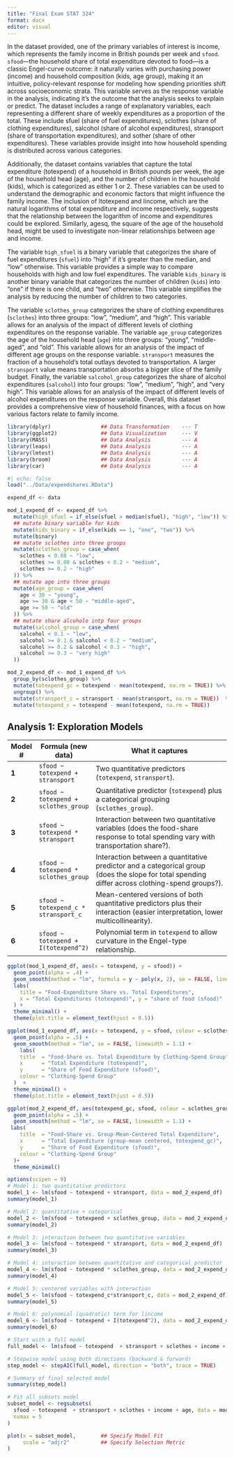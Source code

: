```yaml
---
title: "Final Exam STAT 324"
format: docx
editor: visual
---
```



In the dataset provided, one of the primary variables of interest is income, which represents the family income in British pounds per week and `sfood`. `sfood`—the household share of total expenditure devoted to food—is a classic Engel-curve outcome: it naturally varies with purchasing power (income) and household composition (kids, age group), making it an intuitive, policy-relevant response for modeling how spending priorities shift across socioeconomic strata. This variable serves as the response variable in the analysis, indicating it’s the outcome that the analysis seeks to explain or predict. The dataset includes a range of explanatory variables, each representing a different share of weekly expenditures as a proportion of the total. These include sfuel (share of fuel expenditures), sclothes (share of clothing expenditures), salcohol (share of alcohol expenditures), stransport (share of transportation expenditures), and sother (share of other expenditures). These variables provide insight into how household spending is distributed across various categories.

Additionally, the dataset contains variables that capture the total expenditure (totexpend) of a household in British pounds per week, the age of the household head (age), and the number of children in the household (kids), which is categorized as either 1 or 2. These variables can be used to understand the demographic and economic factors that might influence the family income. The inclusion of ltotexpend and lincome, which are the natural logarithms of total expenditure and income respectively, suggests that the relationship between the logarithm of income and expenditures could be explored. Similarly, agesq, the square of the age of the household head, might be used to investigate non-linear relationships between age and income.

The variable `high_sfuel` is a binary variable that categorizes the share of fuel expenditures (`sfuel`) into "high" if it's greater than the median, and "low" otherwise. This variable provides a simple way to compare households with high and low fuel expenditures. The variable `kids_binary` is another binary variable that categorizes the number of children (`kids`) into "one" if there is one child, and "two" otherwise. This variable simplifies the analysis by reducing the number of children to two categories.

The variable `sclothes_group` categorizes the share of clothing expenditures (`sclothes`) into three groups: "low", "medium", and "high". This variable allows for an analysis of the impact of different levels of clothing expenditures on the response variable. The variable `age_group` categorizes the age of the household head (`age`) into three groups: "young", "middle-aged", and "old". This variable allows for an analysis of the impact of different age groups on the response variable. `stransport` measures the fraction of a household’s total outlays devoted to transportation. A larger `stransport` value means transportation absorbs a bigger slice of the family budget. Finally, the variable `salcohol_group` categorizes the share of alcohol expenditures (`salcohol`) into four groups: "low", "medium", "high", and "very high". This variable allows for an analysis of the impact of different levels of alcohol expenditures on the response variable. Overall, this dataset provides a comprehensive view of household finances, with a focus on how various factors relate to family income.


```r
library(dplyr)                ## Data Transformation    --- T
library(ggplot2)              ## Data Visualization     --- V
library(MASS)                 ## Data Analysis          --- A
library(leaps)                ## Data Analysis          --- A
library(lmtest)               ## Data Analysis          --- A
library(broom)                ## Data Analysis          --- A
library(car)                  ## Data Analysis          --- A
```

```r
#| echo: false
load("../Data/expendshares.RData")

expend_df <- data
```


```r
mod_1_expend_df <- expend_df %>%
  mutate(high_sfuel = if_else(sfuel > median(sfuel), "high", "low")) %>% 
  ## mutate binary variable for kids
  mutate(kids_binary = if_else(kids == 1, "one", "two")) %>%
  mutate(binary)
  ## mutate sclothes into three groups
  mutate(sclothes_group = case_when(
    sclothes < 0.08 ~ "low",
    sclothes >= 0.08 & sclothes < 0.2 ~ "medium",
    sclothes >= 0.2 ~ "high"
  )) %>%
  ## mutate age into three groups
  mutate(age_group = case_when(
    age < 30 ~ "young",
    age >= 30 & age < 50 ~ "middle-aged",
    age >= 50 ~ "old"
  )) %>% 
  ## mutate share alcoholo intp four groups
  mutate(salcohol_group = case_when(
    salcohol < 0.1 ~ "low",
    salcohol >= 0.1 & salcohol < 0.2 ~ "medium",
    salcohol >= 0.2 & salcohol < 0.3 ~ "high",
    salcohol >= 0.3 ~ "very high"
  ))
```


```r

mod_2_expend_df <- mod_1_expend_df %>% 
  group_by(sclothes_group) %>% 
  mutate(totexpend_gc = totexpend - mean(totexpend, na.rm = TRUE)) %>% 
  ungroup() %>% 
  mutate(stransport_c = stransport - mean(stransport, na.rm = TRUE))  %>% 
  mutate(totexpend_c = totexpend - mean(totexpend, na.rm = TRUE))  
```




## Analysis 1: Exploration Models

| Model # | Formula (new data)                   | What it captures                                                                                                                               |
| ------- | ------------------------------------ | ---------------------------------------------------------------------------------------------------------------------------------------------- |
| **1**   | `sfood ~ totexpend + stransport`     | Two quantitative predictors (`totexpend`, `stransport`).                                                                                       |
| **2**   | `sfood ~ totexpend + sclothes_group` | Quantitative predictor (`totexpend`) plus a categorical grouping (`sclothes_group`).                                                           |
| **3**   | `sfood ~ totexpend * stransport`     | Interaction between two quantitative variables (does the food-share response to total spending vary with transportation share?).               |
| **4**   | `sfood ~ totexpend * sclothes_group` | Interaction between a quantitative predictor and a categorical group (does the slope for total spending differ across clothing-spend groups?). |
| **5**   | `sfood ~ totexpend_c * stransport_c` | Mean-centered versions of both quantitative predictors plus their interaction (easier interpretation, lower multicollinearity).                |
| **6**   | `sfood ~ totexpend + I(totexpend^2)` | Polynomial term in `totexpend` to allow curvature in the Engel-type relationship.                                                              |



```r
ggplot(mod_1_expend_df, aes(x = totexpend, y = sfood)) +
  geom_point(alpha = .4) +
  geom_smooth(method = "lm", formula = y ~ poly(x, 2), se = FALSE, linewidth = 1.2) +
  labs(
    title = "Food-Expenditure Share vs. Total Expenditures",
    x = "Total Expenditures (totexpend)", y = "share of food (sfood)"
  ) +
  theme_minimal() +
  theme(plot.title = element_text(hjust = 0.5))
```




```r
ggplot(mod_1_expend_df, aes(x = totexpend, y = sfood, colour = sclothes_group)) +
  geom_point(alpha = .5) +
  geom_smooth(method = "lm", se = FALSE, linewidth = 1.1) +
    labs(
    title  = "Food-Share vs. Total Expenditure by Clothing-Spend Group",
    x      = "Total Expenditure (totexpend)",
    y      = "Share of Food Expenditure (sfood)",
    colour = "Clothing-Spend Group"
  )  +
  theme_minimal() +
  theme(plot.title = element_text(hjust = 0.5))
```





```r
ggplot(mod_2_expend_df, aes(totexpend_gc, sfood, colour = sclothes_group)) +
  geom_point(alpha = .5) +
  geom_smooth(method = "lm", se = FALSE, linewidth = 1.1) +
 labs(
    title  = "Food-Share vs. Group-Mean-Centered Total Expenditure",
    x      = "Total Expenditure (group-mean centered, totexpend_gc)",
    y      = "Share of Food Expenditure (sfood)",
    colour = "Clothing-Spend Group"
  )+
  theme_minimal()
```


```r
options(scipen = 9)
# Model 1: two quantitative predictors
model_1 <- lm(sfood ~ totexpend + stransport, data = mod_2_expend_df)
summary(model_1)
```

```r
# Model 2: quantitative + categorical
model_2 <- lm(sfood ~ totexpend + sclothes_group, data = mod_2_expend_df)
summary(model_2)
```

```r
# Model 3: interaction between two quantitative variables
model_3 <- lm(sfood ~ totexpend * stransport, data = mod_2_expend_df)
summary(model_3)
```

```r
# Model 4: interaction between quantitative and categorical predictor
model_4 <- lm(sfood ~ totexpend * sclothes_group, data = mod_2_expend_df)
summary(model_4)
```

```r
# Model 5: centered variables with interaction
model_5 <- lm(sfood ~ totexpend_c*stransport_c, data = mod_2_expend_df)
summary(model_5)
```

```r
# Model 6: polynomial (quadratic) term for lincome
model_6 <- lm(sfood ~ totexpend + I(totexpend^2), data = mod_2_expend_df)
summary(model_6)
```




```r
# Start with a full model
full_model <- lm(sfood ~ totexpend  + stransport + sclothes + income + age, data = mod_2_expend_df)

# Stepwise model using both directions (backward & forward)
step_model <- stepAIC(full_model, direction = "both", trace = TRUE)

# Summary of final selected model
summary(step_model)
```



```r
# Fit all subsets model
subset_model <- regsubsets(
  sfood ~ totexpend  + stransport + sclothes + income + age, data = mod_2_expend_df,
  nvmax = 5
)

plot(x = subset_model,        ## Specify Model Fit
     scale = "adjr2"          ## Specify Selection Metric
)
```

